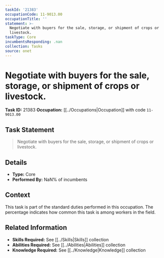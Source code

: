 ```yaml
---
taskId: '21383'
occupationCode: 11-9013.00
occupationTitle: ''
statement: >-
  Negotiate with buyers for the sale, storage, or shipment of crops or
  livestock.
taskType: Core
incumbentsResponding: .nan
collection: Tasks
source: onet
---
```

# Negotiate with buyers for the sale, storage, or shipment of crops or livestock.

**Task ID:** 21383
**Occupation:** [[../Occupations|Occupation]] with code `11-9013.00`

## Task Statement

> Negotiate with buyers for the sale, storage, or shipment of crops or livestock.

## Details

- **Type:** Core
- **Performed By:** NaN% of incumbents

## Context

This task is part of the standard duties performed in this occupation. The percentage indicates how common this task is among workers in the field.

## Related Information

- **Skills Required:** See [[../Skills|Skills]] collection
- **Abilities Required:** See [[../Abilities|Abilities]] collection
- **Knowledge Required:** See [[../Knowledge|Knowledge]] collection
